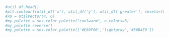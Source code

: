 ```python

#util_df.head()
#plt.contourf(util_df['x'], util_df['y'], util_df['greater'], levels=[0,.9])
#x0 = UtilVector(4, 6)
#my_palette = sns.color_palette("coolwarm", n_colors=3)
#my_palette.reverse()
#my_palette = sns.color_palette(['#E69F00','lightgray','#56B4E9'])

```